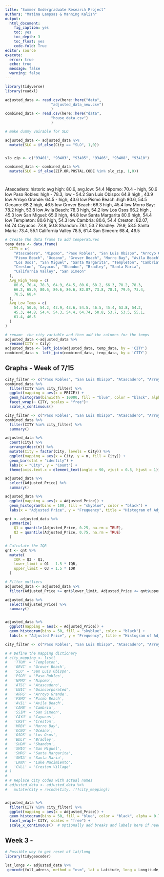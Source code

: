 ```yaml
---
title: "Summer Undergraduate Research Project"
authors: "Matina Lampsas & Manning Kalish"
output:
  html_document:
    fig_caption: yes
    toc: yes
    toc_depth: 3
    toc_float: yes
    code-fold: True
editor: source
execute: 
  error: true
  echo: true
  message: false
  warning: false
---
```


```r
library(tidyverse)
library(readxl)
```

```r
adjusted_data <- read.csv(here::here("data",
                     "adjusted_data_new.csv")
                     )
combined_data <- read.csv(here::here("data",
                     "house_data.csv")
                     )

```

```r
# make dummy vairable for SLO 

adjusted_data <- adjusted_data %>% 
  mutate(SLO = if_else(City == "SLO", 1,0))


slo_zip <- c("93401", "93403", "93405", "93406", "93408", "93410")

combined_data <- combined_data %>% 
  mutate(SLO = if_else(ZIP.OR.POSTAL.CODE %in% slo_zip, 1,0))




```
Atascadero: historic avg high: 80.6, avg.low: 54.4
Nipomo: 70.4 - high, 50.6 low
Paso Robles: high - 78.3, low - 54.2
San Luis Obispo: 64.9 high , 43.9 low
Arroyo Grande: 64.5 - high, 43.6 low
Pismo Beach	:high 80.6, 54.5 
Oceano: 68.2 high, 46.5 low
Grover Beach: 66.3 high, 45.4 low
Morro Bay: 78.2 high, 53.8 low
Avila Beach: 78.3 high, 54.2 low
Los Osos 66.2 high , 45.3 low
San Miguel: 65.9 high, 44.8 low
Santa Margarita	80.6 high, 54.4 low
Templeton: 80.6 high, 54.3 low
Cambria: 80.6, 54.4
Creston: 82.07, 64.74
Cayucos: 73.8, 50.8
Shandon: 78.1, 53.7
Bradley: 79.9, 53.5
Santa Maria: 73.4, 55.1
California Valley	78.5, 61.4
San Simeon: 68.4, 46.5

```r
# Create the data frame to add temperatures 
temp_data <- data.frame(
  CITY = c(
    "Atascadero", "Nipomo", "Paso Robles", "San Luis Obispo", "Arroyo Grande",
    "Pismo Beach", "Oceano", "Grover Beach", "Morro Bay", "Avila Beach",
    "Los Osos", "San Miguel", "Santa Margarita", "Templeton", "Cambria",
    "Creston", "Cayucos", "Shandon", "Bradley", "Santa Maria",
    "California Valley", "San Simeon"
  ),
  Avg_High_Temp = c(
    80.6, 70.4, 78.3, 64.9, 64.5, 80.6, 68.2, 66.3, 78.2, 78.3,
    66.2, 65.9, 80.6, 80.6, 80.6, 82.07, 73.8, 78.1, 79.9, 73.4,
    78.5, 68.4
  ),
  Avg_Low_Temp = c(
    54.4, 50.6, 54.2, 43.9, 43.6, 54.5, 46.5, 45.4, 53.8, 54.2,
    45.3, 44.8, 54.4, 54.3, 54.4, 64.74, 50.8, 53.7, 53.5, 55.1,
    61.4, 46.5
  )
)

```


```r
# rename  the city variable and then add the columns for the temps
adjusted_data <-adjusted_data %>%
  rename(CITY = City)
adjusted_data <- left_join(adjusted_data, temp_data, by = 'CITY')
combined_data <- left_join(combined_data, temp_data, by = 'CITY')
```


## Graphs - Week of 7/15

```r
city_filter <- c("Paso Robles", "San Luis Obispo", "Atascadero", "Arroyo Grande", "Nipomo", "Cambria")
combined_data %>% 
  filter(CITY %in% city_filter) %>% 
  ggplot(mapping = aes(x = PRICE)) +
  geom_histogram(binwidth = 10000, fill = "blue", color = "black", alpha = 0.7) +  # Adjust binwidth as necessary
  facet_wrap(~ CITY, scales = "free")+
  scale_x_continuous()
```
```r
city_filter <- c("Paso Robles", "San Luis Obispo", "Atascadero", "Arroyo Grande", "Nipomo", "Cambria")
combined_data %>% 
  filter(CITY %in% city_filter) %>% 
  summary()
```

```r
adjusted_data %>%
  count(City) %>%
  arrange(desc(n)) %>%
  mutate(City = factor(City, levels = City)) %>%
  ggplot(mapping = aes(x = City, y = n, fill = City)) +
  geom_bar(stat = "identity") +
  labs(x = "City", y = "Count") +
  theme(axis.text.x = element_text(angle = 90, vjust = 0.5, hjust = 1))
```

```r
adjusted_data %>% 
  select(Adjusted_Price) %>% 
  summary()
```
```r
adjusted_data %>%
  ggplot(mapping = aes(x = Adjusted_Price)) +
  geom_histogram(bins = 100, fill = "skyblue", color = "black") +
  labs(x = "Adjusted Price", y = "Frequency", title = "Histogram of Adjusted Prices")
```

```r
qnt <- adjusted_data %>%
  summarize(
    Q1 = quantile(Adjusted_Price, 0.25, na.rm = TRUE),
    Q3 = quantile(Adjusted_Price, 0.75, na.rm = TRUE)
  )

# Calculate the IQR
qnt <- qnt %>%
  mutate(
    IQR = Q3 - Q1,
    lower_limit = Q1 - 1.5 * IQR,
    upper_limit = Q3 + 1.5 * IQR
  )

# Filter outliers
adjusted_data <- adjusted_data %>%
  filter(Adjusted_Price >= qnt$lower_limit, Adjusted_Price <= qnt$upper_limit)

adjusted_data %>% 
  select(Adjusted_Price) %>% 
  summary()


adjusted_data %>%
  ggplot(mapping = aes(x = Adjusted_Price)) +
  geom_histogram(bins = 50, fill = "skyblue", color = "black") +
  labs(x = "Adjusted Price", y = "Frequency", title = "Histogram of Adjusted Prices")
```
```r
city_filter <- c("Paso Robles", "San Luis Obispo", "Atascadero", "Arroyo Grande", "Nipomo", "Cambria")

# # Define the mapping dictionary
# city_mapping <- list(
#   'TTON' = 'Templeton',
#   'GRVC' = 'Grover Beach',
#   'SLO' = 'San Luis Obispo',
#   'PSOR' = 'Paso Robles',
#   'NPMO' = 'Nipomo',
#   'ATSC' = 'Atascadero',
#   'UNIC' = 'Unincorporated',
#   'ARRG' = 'Arroyo Grande',
#   'PSMO' = 'Pismo Beach',
#   'AVIL' = 'Avila Beach',
#   'CAMB' = 'Cambria',
#   'SSIM' = 'San Simeon',
#   'CAYU' = 'Cayucos',
#   'CRST' = 'Creston',
#   'MRBY' = 'Morro Bay',
#   'OCNO' = 'Oceano',
#   'OSOS' = 'Los Osos',
#   'BDLY' = 'Bradley',
#   'SHDN' = 'Shandon',
#   'SMIG' = 'San Miguel',
#   'SMRG' = 'Santa Margarita',
#   'SMIA' = 'Santa Maria',
#   'LKNA' = 'Lake Nacimiento',
#   'CVLL' = 'Creston Village'
# )
# 
# # Replace city codes with actual names
# adjusted_data <- adjusted_data %>% 
#   mutate(City = recode(City, !!!city_mapping))


adjusted_data %>%
  filter(CITY %in% city_filter) %>%
  ggplot(mapping = aes(x = Adjusted_Price)) +
  geom_histogram(bins = 50, fill = "blue", color = "black", alpha = 0.7) +
  facet_wrap(~ CITY, scales = "free") +
  scale_x_continuous()  # Optionally add breaks and labels here if needed
```

## Week 3 -


```r
# Possible way to get reset of lat/long
library(tidygeocoder)

lat_longs <- adjusted_data %>%
 geocode(full_adress, method = "osm", lat = Latitude, long = Longitude, full_results = TRUE)
```

